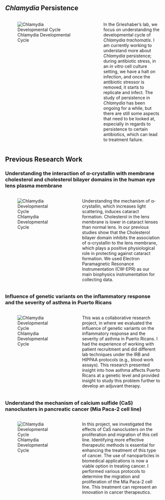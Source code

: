 
## *Chlamydia* Persistence

:::: columns

::: {.column width="55%"}
![Chlamydia Developmental Cycle](images/test.jpg)
:::

::: {.column width="5%"}
:::

::: {.column width="40%"}
In the Grieshaber's lab, we focus on understanding the developmental cycle of *Chlamydia trachomatis*. I am currently working to understand more about *Chlamydia* persistence; during antibiotic stress, in an *in vitro* cell culture setting, we have a halt on infection, and once the antibiotic stressor is removed, it starts to replicate and infect. The study of persistence in *Chlamydia* has been ongoing for a while, but there are still some aspects that need to be looked at, especially in regards to persistence to certain antibiotics, which can lead to treatment failure.
:::

::::

## Previous Research Work

### Understanding the interaction of α-crystallin with membrane cholesterol and cholesterol bilayer domains in the human eye lens plasma membrane

:::: columns

::: {.column width="40%"}
![Chlamydia Developmental Cycle](images/test.jpg)
:::

::: {.column width="5%"}
:::

::: {.column width="55%"}
Understanding the mechanism of α-crystallin, which increases light scattering, induces cataract formation. Cholesterol in the lens membrane is lower in cataract lenses than normal lens. In our previous studies show that the Cholesterol bilayer domain inhibits the association of α-crystallin to the lens membrane, which plays a positive physiological role in protecting against cataract formation. We used Electron Paramagnetic Resonance Instrumentation (CW-EPR) as our main biophysics instrumentation for collecting data.
:::

::::

### Influence of genetic variants on the inflammatory response and the severity of asthma in Puerto Ricans

:::: columns

::: {.column width="40%"}
![Chlamydia Developmental Cycle](images/test.jpg)
:::

::: {.column width="5%"}
:::

::: {.column width="55%"}
This was a collaborative research project, in where we evaluated the influence of genetic variants on the inflammatory response and the severity of asthma in Puerto Ricans. I had the experience of working with patient recruitment and did different lab techniques under the IRB and HIPPAA protocols (e.g., blood work assays). This research presented insight into how asthma affects Puerto Ricans at a genetic level and provided insight to study this problem further to develop an adjuvant therapy.
:::

::::

### Understand the mechanism of calcium sulfide (CaS) nanoclusters in pancreatic cancer (Mia Paca-2 cell line)

:::: columns

::: {.column width="40%"}
![Chlamydia Developmental Cycle](images/test.jpg)
:::

::: {.column width="5%"}
:::

::: {.column width="55%"}
In this project, we investigated the effects of CaS nanoclusters on the proliferation and migration of this cell line. Identifying more effective therapeutic methods is essential for enhancing the treatment of this type of cancer. The use of nanoparticles in biomedical applications is now a viable option in treating cancer. I performed various protocols to determine the migration and proliferation of the Mia Paca-2 cell line. This treatment can represent an innovation in cancer therapeutics.
:::

::::







